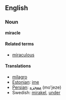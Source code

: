 ==English==
===Noun===
'''miracle'''

====Related terms====
*[[miraculous]]

====Translations====
*[[milagro]]
*[[Estonian]]: [[ime]]
*[[Persian]]: [[معجزه]]  (mo'jeze)
*Swedish: [[mirakel]], [[under#Swedish|under]]
